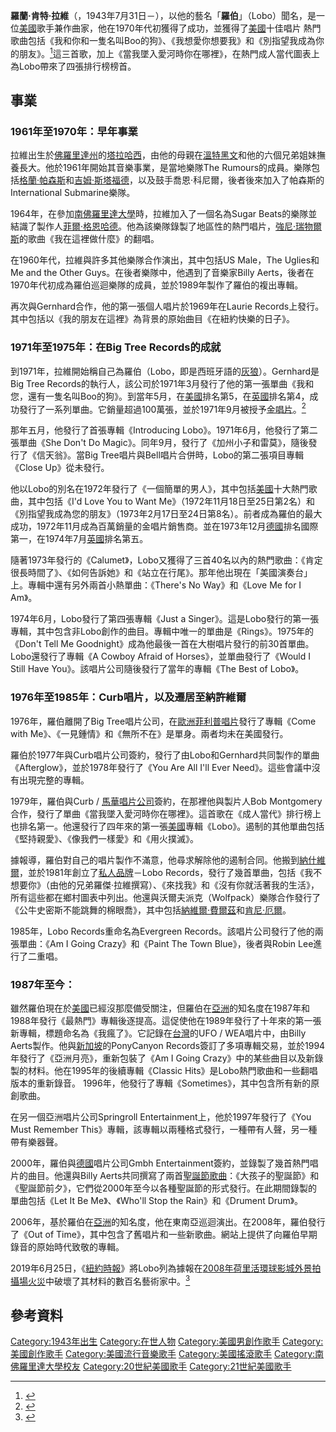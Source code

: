 {{Expand language|1=en|time=2021-01-06T10:21:03+00:00}}
{{Infobox musical artist
| name             = 羅伯<br>Lobo
| background       = solo_singer
| image            = Lobo - TopPop 1973 04.png
| birth_name       = 羅蘭·肯特·拉維<br>Roland Kent LaVoie
| alias            = 
| birth_date       = {{birth date and age|1943|7|31}}  
| birth_place      = {{USA}}[[佛羅里達州|佛羅里達州]][[塔拉哈西|塔拉哈西]]
| genre            = [[民謠搖滾|民謠搖滾]]、[[軟搖滾|軟搖滾]]、[[鄉村流行樂|鄉村流行樂]]
| occupation       = 創作歌手
| instrument       = 人聲、結他
| religion         = 未知
| years_active     = 1961年至今
| label            = Laurie Records、Big Tree Records、[[馬華唱片|馬華唱片]]、Lobo Records、Curb Records、[[波麗佳音|波麗佳音]]
| associated_acts  = The Rumours（[[格蘭·帕森斯|格蘭·帕森斯]]、[[吉姆·斯塔福德|吉姆·斯塔福德]]）
| website          ={{url|fansoflobo.com}}
}}
'''羅蘭·肯特·拉維'''（{{lang-en|Roland Kent LaVoie}}，1943年7月31日－），以他的藝名「'''羅伯'''」（Lobo）聞名，是一位[[美國|美國]]歌手兼作曲家，他在1970年代初獲得了成功，並獲得了[[美國|美國]]十佳唱片 熱門歌曲包括《我和你和一隻名叫Boo的狗》、《我想愛你想要我》和《別指望我成為你的朋友》。<ref>{{cite web|url=http://www.musicvf.com/Lobo.art|title=Lobo Songs(Top Songs/Chart Singles Discography)|publisher=Musicvf.com|accessdate=2011年5月8日|archive-date=2019年4月17日|archive-url=https://web.archive.org/web/20190417125425/http://musicvf.com/Lobo.art|dead-url=no}}</ref>這三首歌，加上《當我墜入愛河時你在哪裡》，在熱門成人當代圖表上為Lobo帶來了四張排行榜榜首。

==事業==
===1961年至1970年：早年事業===
拉維出生於[[佛羅里達州|佛羅里達州]]的[[塔拉哈西_(佛羅里達州)|塔拉哈西]]，由他的母親在[[溫特黑文_(佛羅里達州)|溫特黑文]]和他的六個兄弟姐妹撫養長大。他於1961年開始其音樂事業，是當地樂隊The Rumours的成員。樂隊包括[[格蘭·帕森斯|格蘭·帕森斯]]和[[吉姆·斯塔福德|吉姆·斯塔福德]]，以及鼓手喬恩·科尼爾，後者後來加入了帕森斯的International Submarine樂隊。

1964年，在參加[[南佛羅里達大學|南佛羅里達大學]]時，拉維加入了一個名為Sugar Beats的樂隊並結識了製作人[[菲爾·格恩哈德|菲爾·格恩哈德]]。他為該樂隊錄製了地區性的熱門唱片，[[強尼·瑞物爾斯|強尼·瑞物爾斯]]的歌曲《我在這裡做什麼》的翻唱。

在1960年代，拉維與許多其他樂隊合作演出，其中包括US Male，The Uglies和Me and the Other Guys。在後者樂隊中，他遇到了音樂家Billy Aerts，後者在1970年代初成為羅伯巡迴樂隊的成員，並於1989年製作了羅伯的複出專輯。

再次與Gernhard合作，他的第一張個人唱片於1969年在Laurie Records上發行。其中包括以《我的朋友在這裡》為背景的原始曲目《在紐約快樂的日子》。

===1971年至1975年：在Big Tree Records的成就===
到1971年，拉維開始稱自己為羅伯（Lobo，即是西班牙語的[[灰狼|灰狼]]）。Gernhard是Big Tree Records的執行人，該公司於1971年3月發行了他的第一張單曲《我和您，還有一隻名叫Boo的狗》。到當年5月，在[[美國|美國]]排名第5，在[[英國|英國]]排名第4，成功發行了一系列單曲。它銷量超過100萬張，並於1971年9月被授予[[金唱片|金唱片]]。<ref>{{cite book|first=Joseph|last=Murrells|year=1978年|title=The Book of Golden Discs|edition=2nd|publisher= Barrie and Jenkins Ltd|location= London|page= [https://archive.org/details/bookofgoldendisc00murr/page/297 297]|isbn=0-214-20512-6|url=https://archive.org/details/bookofgoldendisc00murr/page/297
}}</ref>

那年五月，他發行了首張專輯《Introducing Lobo》。1971年6月，他發行了第二張單曲《She Don't Do Magic》。同年9月，發行了《加州小子和雷莫》，隨後發行了《信天翁》。當Big Tree唱片與Bell唱片合併時，Lobo的第二張項目專輯《Close Up》從未發行。

他以Lobo的別名在1972年發行了《一個簡單的男人》，其中包括[[美國|美國]]十大熱門歌曲，其中包括《I'd Love You to Want Me》（1972年11月18日至25日第2名）和《別指望我成為您的朋友》（1973年2月17日至24日第8名）。前者成為羅伯的最大成功，1972年11月成為百萬銷量的金唱片銷售商。並在1973年12月[[德國|德國]]排名國際第一，在1974年7月[[英國|英國]]排名第五。

隨著1973年發行的《Calumet》，Lobo又獲得了三首40名以內的熱門歌曲：《肯定很長時間了》、《如何告訴她》和《站立在行尾》。那年他出現在「美國演奏台」上。專輯中還有另外兩首小熱單曲：《There's No Way》和《Love Me for I Am》。

1974年6月，Lobo發行了第四張專輯《Just a Singer》。這是Lobo發行的第一張專輯，其中包含非Lobo創作的曲目。專輯中唯一的單曲是《Rings》。1975年的《Don't Tell Me Goodnight》成為他最後一首在大樹唱片發行的前30首單曲。Lobo還發行了專輯《A Cowboy Afraid of Horses》，並單曲發行了《Would I Still Have You》。該唱片公司隨後發行了當年的專輯《The Best of Lobo》。

===1976年至1985年：Curb唱片，以及遷居至納許維爾===
1976年，羅伯離開了Big Tree唱片公司，在[[歐洲|歐洲]][[菲利普唱片|菲利普唱片]]發行了專輯《Come with Me》、《一見鍾情》和《無所不在》是單身。兩者均未在美國發行。

羅伯於1977年與Curb唱片公司簽約，發行了由Lobo和Gernhard共同製作的單曲《Afterglow》，並於1978年發行了《You Are All I'll Ever Need》。這些會議中沒有出現完整的專輯。

1979年，羅伯與Curb / [[馬華唱片公司|馬華唱片公司]]簽約，在那裡他與製片人Bob Montgomery合作，發行了單曲《當我墜入愛河時你在哪裡》。這首歌在《成人當代》排行榜上也排名第一。他還發行了四年來的第一張[[美國|美國]]專輯《Lobo》。遏制的其他單曲包括《堅持親愛》、《像我們一樣愛》和《用火撲滅》。

據報導，羅伯對自己的唱片製作不滿意，他尋求解除他的遏制合同。他搬到[[納什維爾_(田納西州)|納什維爾]]，並於1981年創立了[[私人品牌|私人品牌]]－Lobo Records，發行了幾首單曲，包括《我不想要你》（由他的兄弟羅傑·拉維撰寫）、《來找我》和《沒有你就活著我的生活》，所有這些都在鄉村圖表中列出。他還與沃爾夫派克（Wolfpack）樂隊合作發行了《公牛史密斯不能跳舞的棉眼喬》，其中包括[[納維爾·費爾茲|納維爾·費爾茲]]和[[肯尼·厄爾|肯尼·厄爾]]。

1985年，Lobo Records重命名為Evergreen Records。該唱片公司發行了他的兩張單曲：《Am I Going Crazy》和《Paint The Town Blue》，後者與Robin Lee進行了二重唱。

===1987年至今：===
雖然羅伯現在於[[美國|美國]]已經沒那麼備受關注，但羅伯在[[亞洲|亞洲]]的知名度在1987年和1988年發行《最熱門》專輯後逐提高。這促使他在1989年發行了十年來的第一張新專輯，標題命名為《我瘋了》。它記錄在[[台灣|台灣]]的UFO / WEA唱片中，由Billy Aerts製作。他與[[新加坡|新加坡]]的PonyCanyon Records簽訂了多項專輯交易，並於1994年發行了《亞洲月亮》，重新包裝了《Am I Going Crazy》中的某些曲目以及新錄製的材料。他在1995年的後續專輯《Classic Hits》是Lobo熱門歌曲和一些翻唱版本的重新錄音。 1996年，他發行了專輯《Sometimes》，其中包含所有新的原創歌曲。

在另一個亞洲唱片公司Springroll Entertainment上，他於1997年發行了《You Must Remember This》專輯，該專輯以兩種格式發行，一種帶有人聲，另一種帶有樂器聲。

2000年，羅伯與[[德國|德國]]唱片公司Gmbh Entertainment簽約，並錄製了幾首熱門唱片的曲目。他還與Billy Aerts共同撰寫了兩首[[聖誕節音樂|聖誕節歌曲]]：《大孩子的聖誕節》和《聖誕節前夕》，它們從2000年至今以各種聖誕節的形式發行。在此期間錄製的單曲包括《Let It Be Me》、《Who'll Stop the Rain》和《Drument Drum》。

2006年，基於羅伯在[[亞洲|亞洲]]的知名度，他在東南亞巡迴演出。在2008年，羅伯發行了《Out of Time》，其中包含了舊唱片和一些新歌曲。網站上提供了向羅伯早期錄音的原始時代致敬的專輯。

2019年6月25日，《[[紐約時報|紐約時報]]》將Lobo列為據報在[[荷里活環球影城#外景拍攝場火災|2008年荷里活環球影城外景拍攝場火災]]中破壞了其材料的數百名藝術家中。<ref>{{cite web|last1=Rosen|first1=Jody|title=Here Are Hundreds More Artists Whose Tapes Were Destroyed in the UMG Fire|url=https://www.nytimes.com/2019/06/25/magazine/universal-music-fire-bands-list-umg.html|website=《紐約時報》|access-date=2019年6月28日|date=2019年6月25日|archive-date=2020年5月6日|archive-url=https://web.archive.org/web/20200506091443/https://www.nytimes.com/2019/06/25/magazine/universal-music-fire-bands-list-umg.html|dead-url=no}}</ref>

==參考資料==
{{reflist}}

[[Category:1943年出生|Category:1943年出生]]
[[Category:在世人物|Category:在世人物]]
[[Category:美國男創作歌手|Category:美國男創作歌手]]
[[Category:美國創作歌手|Category:美國創作歌手]]
[[Category:美國流行音樂歌手|Category:美國流行音樂歌手]]
[[Category:美國搖滾歌手|Category:美國搖滾歌手]]
[[Category:南佛羅里達大學校友|Category:南佛羅里達大學校友]]
[[Category:20世紀美國歌手|Category:20世紀美國歌手]]
[[Category:21世紀美國歌手|Category:21世紀美國歌手]]
